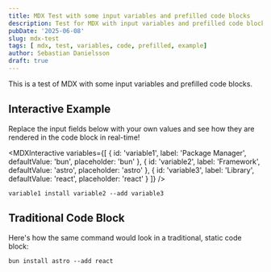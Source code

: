 ```yaml
---
title: MDX Test with some input variables and prefilled code blocks
description: Test for MDX with input variables and prefilled code blocks.
pubDate: '2025-06-08'
slug: mdx-test
tags: [ mdx, test, variables, code, prefilled, example]
author: Sebastian Danielsson
draft: true
---
```



This is a test of MDX with some input variables and prefilled code blocks.

## Interactive Example

Replace the input fields below with your own values and see how they are rendered in the code block in real-time!

<MDXInteractive 
  variables={[
    { id: 'variable1', label: 'Package Manager', defaultValue: 'bun', placeholder: 'bun' },
    { id: 'variable2', label: 'Framework', defaultValue: 'astro', placeholder: 'astro' },
    { id: 'variable3', label: 'Library', defaultValue: 'react', placeholder: 'react' }
  ]}
/>

```shell
variable1 install variable2 --add variable3
```

## Traditional Code Block

Here's how the same command would look in a traditional, static code block:

```shell
bun install astro --add react
```
